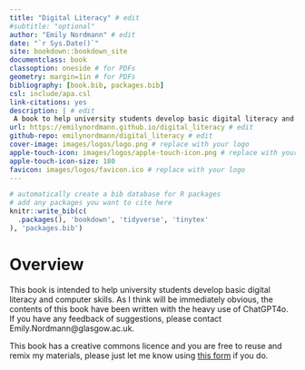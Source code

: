 ```yaml
--- 
title: "Digital Literacy" # edit
#subtitle: "optional" 
author: "Emily Nordmann" # edit
date: "`r Sys.Date()`"
site: bookdown::bookdown_site
documentclass: book
classoption: oneside # for PDFs
geometry: margin=1in # for PDFs
bibliography: [book.bib, packages.bib]
csl: include/apa.csl
link-citations: yes
description: | # edit
 A book to help university students develop basic digital literacy and computer skills
url: https://emilynordmann.github.io/digital_literacy # edit
github-repo: emilynordmann/digital_literacy # edit
cover-image: images/logos/logo.png # replace with your logo
apple-touch-icon: images/logos/apple-touch-icon.png # replace with your logo
apple-touch-icon-size: 180
favicon: images/logos/favicon.ico # replace with your logo
---
```


```r
# automatically create a bib database for R packages
# add any packages you want to cite here
knitr::write_bib(c(
  .packages(), 'bookdown', 'tidyverse', 'tinytex'
), 'packages.bib')

```

# Overview {-}

This book is intended to help university students develop basic digital literacy and computer skills. As I think will be immediately obvious, the contents of this book have been written with the heavy use of ChatGPT4o. If you have any feedback of suggestions, please contact Emily.Nordmann@glasgow.ac.uk.

This book has a creative commons licence and you are free to reuse and remix my materials, please just let me know using [this form](https://forms.office.com/Pages/ResponsePage.aspx?id=KVxybjp2UE-B8i4lTwEzyKAHhjrab3lLkx60RR1iKjNUMFJWM003NTJHVDFXMUxEWjZRVFozQ1I0Ni4u) if you do.
